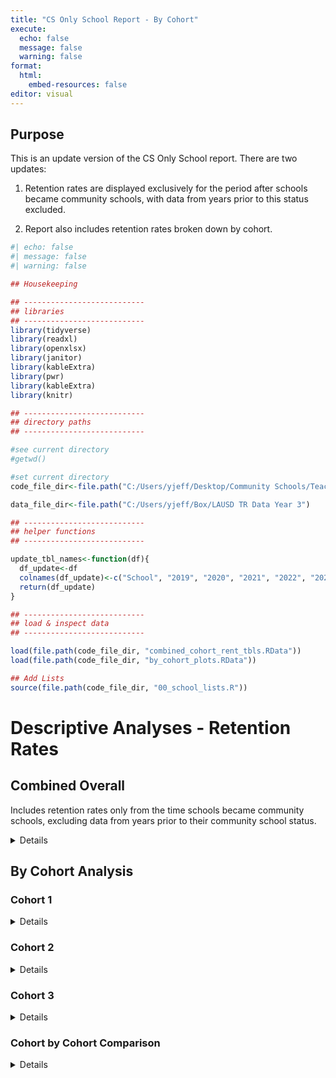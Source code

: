 ```yaml
---
title: "CS Only School Report - By Cohort"
execute:
  echo: false
  message: false
  warning: false
format: 
  html:
    embed-resources: false
editor: visual
---
```


## Purpose

This is an update version of the CS Only School report. There are two updates:

1.  Retention rates are displayed exclusively for the period after schools became community schools, with data from years prior to this status excluded.

2.  Report also includes retention rates broken down by cohort.

```r
#| echo: false
#| message: false
#| warning: false

## Housekeeping

## ---------------------------
## libraries
## ---------------------------
library(tidyverse)
library(readxl)
library(openxlsx)
library(janitor)
library(kableExtra)
library(pwr)
library(kableExtra)
library(knitr)

## ---------------------------
## directory paths
## ---------------------------

#see current directory
#getwd()

#set current directory
code_file_dir<-file.path("C:/Users/yjeff/Desktop/Community Schools/Teacher Retention Data","Analyses", "cs_teach_rent2","y3_data")

data_file_dir<-file.path("C:/Users/yjeff/Box/LAUSD TR Data Year 3")

## ---------------------------
## helper functions
## ---------------------------

update_tbl_names<-function(df){
  df_update<-df
  colnames(df_update)<-c("School", "2019", "2020", "2021", "2022", "2023")
  return(df_update)
}

## ---------------------------
## load & inspect data
## ---------------------------

load(file.path(code_file_dir, "combined_cohort_rent_tbls.RData"))
load(file.path(code_file_dir, "by_cohort_plots.RData"))

## Add Lists
source(file.path(code_file_dir, "00_school_lists.R"))
```

# Descriptive Analyses - Retention Rates

## Combined Overall

Includes retention rates only from the time schools became community schools, excluding data from years prior to their community school status.

<details>

```r
teach_yr_string<-names(combined_overall_bp[["22_23"]])

gxs<-lapply(1:length(teach_yr_string), function(x){
  
  teach_year <- teach_yr_string[[x]]
  plot_list_22_23<-combined_overall_bp[["22_23"]]
  plot_list_all_years<-combined_overall_bp[["all_yrs"]]
  rent_tbl<-combined_overall_rent_tbls

  knit_child(
    '_07.3_report_full - child.Rmd', envir = environment(), quiet = TRUE
    
  )
})

cat(unlist(gxs), sep = '\n')

```

</details>

## By Cohort Analysis

### Cohort 1
<details>

```r
#overall Cohort
teach_yr_string<-c("overall")

gxs<-lapply(1:length(teach_yr_string), function(x){
  
  teach_year <- teach_yr_string[[x]]
  plot_list_22_23<-overall_bp[["22_23"]][["cohort_1"]]
  plot_list_all_years<-overall_bp[["all_yrs"]][["cohort_1"]]
  rent_tbl<-cohort_overall_v2[["cohort_1"]]
  
  knit_child(
    '_07.4_report_full - child.Rmd', envir = environment(), quiet = TRUE
    
  )
})

cat(unlist(gxs), sep = '\n')
```


```r
teach_yr_string<-names(cohort_bp[["22_23"]][["cohort_1"]])

gxs<-lapply(1:length(teach_yr_string), function(x){
  
  teach_year <- teach_yr_string[[x]]
  plot_list_22_23<-cohort_bp[["22_23"]][["cohort_1"]]
  plot_list_all_years<-cohort_bp[["all_yrs"]][["cohort_1"]]
  rent_tbl<-cohort_overall_teach_exp_v2[["cohort_1"]]    
  

  knit_child(
    '_07.3_report_full - child.Rmd', envir = environment(), quiet = TRUE
    
  )
})

cat(unlist(gxs), sep = '\n')
```

</details>

### Cohort 2

<details>

```r
#overall Cohort
teach_yr_string<-c("overall")

gxs<-lapply(1:length(teach_yr_string), function(x){
  
  teach_year <- teach_yr_string[[x]]
  plot_list_22_23<-overall_bp[["22_23"]][["cohort_2"]]
  plot_list_all_years<-overall_bp[["all_yrs"]][["cohort_2"]]
  rent_tbl<-cohort_overall_v2[["cohort_2"]]
  
  knit_child(
    '_07.4_report_full - child.Rmd', envir = environment(), quiet = TRUE
    
  )
})

cat(unlist(gxs), sep = '\n')
```

```r
teach_yr_string<-names(cohort_bp[["22_23"]][["cohort_2"]])

gxs<-lapply(1:length(teach_yr_string), function(x){
  
  teach_year <- teach_yr_string[[x]]
  plot_list_22_23<-cohort_bp[["22_23"]][["cohort_2"]]
  plot_list_all_years<-cohort_bp[["all_yrs"]][["cohort_2"]]
  rent_tbl<-cohort_overall_teach_exp_v2[["cohort_2"]]

  knit_child(
    '_07.3_report_full - child.Rmd', envir = environment(), quiet = TRUE
    
  )
})

cat(unlist(gxs), sep = '\n')
```

</details>

### Cohort 3

<details>

```r
#overall Cohort
teach_yr_string<-c("overall")

gxs<-lapply(1:length(teach_yr_string), function(x){
  
  teach_year <- teach_yr_string[[x]]
  plot_list_22_23<-overall_bp[["22_23"]][["cohort_3"]]
  plot_list_all_years<-overall_bp[["all_yrs"]][["cohort_3"]]
  rent_tbl<-cohort_overall_v2[["cohort_3"]]
  
  knit_child(
    '_07.4_report_full - child.Rmd', envir = environment(), quiet = TRUE
    
  )
})

cat(unlist(gxs), sep = '\n')
```


```r
teach_yr_string<-names(cohort_bp[["22_23"]][["cohort_3"]])

gxs<-lapply(1:length(teach_yr_string), function(x){
  
  teach_year <- teach_yr_string[[x]]
  plot_list_22_23<-cohort_bp[["22_23"]][["cohort_3"]]
  plot_list_all_years<-cohort_bp[["all_yrs"]][["cohort_3"]]
  rent_tbl<-cohort_overall_teach_exp_v2[["cohort_3"]]

  knit_child(
    '_07.3_report_full - child.Rmd', envir = environment(), quiet = TRUE
    
  )
})

cat(unlist(gxs), sep = '\n')
```

</details>


### Cohort by Cohort Comparison
<details>
```r
teach_yr_string<-c("Overall",
                   names(cohort_bp[["22_23"]][["cohort_3"]]))

gxs<-lapply(1:length(teach_yr_string), function(x){
  
  teach_year <- teach_yr_string[[x]]
  
  if (x == 1){
    cohort_1_plot<-
      overall_bp[["all_yrs"]][["cohort_1"]]
    cohort_2_plot<-
      overall_bp[["all_yrs"]][["cohort_2"]]
    cohort_3_plot<-
      overall_bp[["all_yrs"]][["cohort_3"]]
  }
  
  if (x >1){
    cohort_1_plot<-cohort_bp[["all_yrs"]][["cohort_1"]][[teach_year]]
    cohort_2_plot<-cohort_bp[["all_yrs"]][["cohort_2"]][[teach_year]]
    cohort_3_plot<-cohort_bp[["all_yrs"]][["cohort_3"]][[teach_year]]
  }
  
  knit_child(
    '_07.5_report_full - child.Rmd', envir = environment(), quiet = TRUE
    
  )
})

cat(unlist(gxs), sep = '\n')
```
</details>
